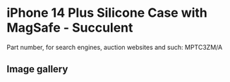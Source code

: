 # iPhone 14 Plus Silicone Case with MagSafe - Succulent

Part number, for search engines, auction websites and such: MPTC3ZM/A

## Image gallery

<div style={{ width: "768px" }}>
  <GalleryComponent
    images={[
      {
        original: "/everysource/MPTC3",
        thumbnail: "/everypreview/MPTC3",
      },
      {
        original: "/everysource/MPTC3_AV1",
        thumbnail: "/everypreview/MPTC3_AV1",
      },
      {
        original: "/everysource/MPTC3_AV2",
        thumbnail: "/everypreview/MPTC3_AV2",
      },
      {
        original: "/everysource/MPTC3_AV3",
        thumbnail: "/everypreview/MPTC3_AV3",
      },
      {
        original: "/everysource/MPTC3_AV4",
        thumbnail: "/everypreview/MPTC3_AV4",
      }
    ]}
  />
</div>